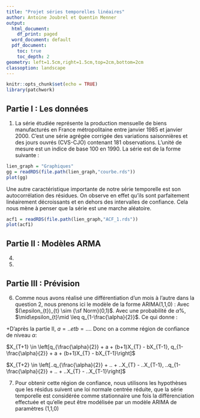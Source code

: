 ```yaml
---
title: "Projet séries temporelles linéaires"
author: Antoine Joubrel et Quentin Menner
output:
  html_document:
    df_print: paged
  word_document: default
  pdf_document:
    toc: true
    toc_depth: 2
geometry: left=1.5cm,right=1.5cm,top=2cm,bottom=2cm
classoption: landscape
---
```


```r
knitr::opts_chunk$set(echo = TRUE)
library(patchwork)
```

##  Partie I : Les données

1. La série étudiée représente la production mensuelle de biens manufacturés en France métropolitaine entre janvier 1985 et janvier 2000. C'est une série agrégée corrigée des variations saisonnières et des jours ouvrés (CVS-CJO) contenant 181 observations. L'unité de mesure est un indice de base 100 en 1990.
La série est de la forme suivante :


```r
lien_graph = "Graphiques"
gg = readRDS(file.path(lien_graph,"courbe.rds"))
plot(gg)

```
Une autre caractéristique importante de notre série temporelle est son autocorrélation des résidues. On observe en effet qu'ils sont parfaitement linéairement décroissants et en dehors des intervalles de confiance. Cela nous mène à penser que la série est une marche aléatoire.

```r

acf1 = readRDS(file.path(lien_graph,"ACF_1.rds"))
plot(acf1)

```



## Partie II : Modèles ARMA

4.

5.

## Partie III : Prévision

6. Comme nous avons réalisé une différentiation d'un mois à l'autre dans la question 2, nous prenons ici le modèle de la forme ARIMA(1,1,0) :
\begin{center}
$Y_{t} = X_{t}-X_{t-1} = a + bY_{t-1} + \epsilon_{t}$
\end{center}
Avec $(\epsilon_{t})_{t} \sim {\sf Norm}(0,1)$. Avec une probabilité de $\alpha\%$, $\mid\epsilon_{t}\mid \leq q_{1-\frac{\alpha}{2}}$. Ce qui donne :

\begin{align*}
q_{\frac{\alpha}{2}} + a + bY_{T} \leq &Y_{T+1} \leq q_{1-\frac{\alpha}{2}} + a + bY_{T} \\
q_{\frac{\alpha}{2}} + a + b(X_{T}-X_{T-1}) + X_{T} \leq &X_{T+1} \leq q_{1-\frac{\alpha}{2}} + a + b(X_{T}-X_{T-1}) + X_{T} \\
q_{\frac{\alpha}{2}} + a + (b+1)X_{T} - bX_{T-1} \leq &X_{T+1} \leq q_{1-\frac{\alpha}{2}} + a + (b+1)X_{T} - bX_{T-1} \\

\text{Et :          } q_{\frac{\alpha}{2}} + a + bY_{T+1} \leq &Y_{T+2} \leq q_{1-\frac{\alpha}{2}} + a + bY_{T+1} \\
q_{\frac{\alpha}{2}} + a + (b+1)X_{T+1} - bX_{T} + \leq &X_{T+2} \leq q_{1-\frac{\alpha}{2}} + a + (b+1)X_{T+1} - bX_{T} \\
q_{\frac{\alpha}{2}} + a + (b+1)(q_{\frac{\alpha}{2}} + a + (b+1)X_{T} - bX_{T-1}) - bX_{T} + \leq &X_{T+2} \leq q_{1-\frac{\alpha}{2}} + a + (b+1)(q_{1-\frac{\alpha}{2}} + a + (b+1)X_{T} - bX_{T-1}) - bX_{T} \\
(b+2)q_{\frac{\alpha}{2}} + (b+2)a + (b^2 + b + 1)X_{T} - b(b+1)X_{T-1} \leq &X_{T+2} \leq (b+2)q_{1-\frac{\alpha}{2}} + (b+2)a + (b^2 + b + 1)X_{T} - b(b+1)X_{T-1} \\
\end{align*}

+D'après la partie II, $a = .. et b = ...$. Donc on a comme région de confiance de niveau $\alpha$:

$X_{T+1} \in \left[q_{\frac{\alpha}{2}} + a + (b+1)X_{T} - bX_{T-1}, q_{1-\frac{\alpha}{2}} + a + (b+1)X_{T} - bX_{T-1}\right]$

$X_{T+2} \in \left[..q_{\frac{\alpha}{2}} + .. + ..X_{T} - ..X_{T-1}, ..q_{1-\frac{\alpha}{2}} + .. + ..X_{T} - ..X_{T-1}\right]$

7. Pour obtenir cette région de confiance, nous utilisons les hypothèses que les résidus suivent une loi normale centrée réduite, que la série temporelle est considérée comme stationnaire une fois la différenciation effectuée et qu'elle peut être modélisée par un modèle ARIMA de paramètres (1,1,0)
